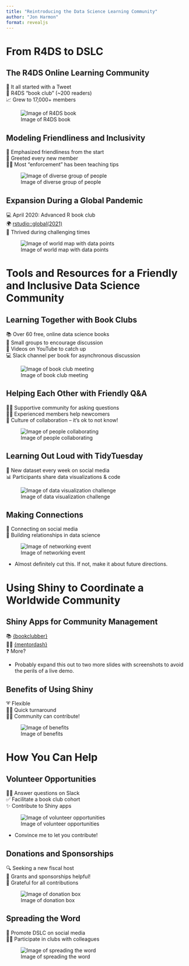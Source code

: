 ```yaml
---
title: "Reintroducing the Data Science Learning Community"
author: "Jon Harmon"
format: revealjs
---
```


# From R4DS to DSLC

## The R4DS Online Learning Community
🐥 It all started with a Tweet \
📘 R4DS "book club" (~200 readers) \
📈 Grew to 17,000+ members

![Image of R4DS book](r4ds_book_cover.png)

## Modeling Friendliness and Inclusivity
👫 Emphasized friendliness from the start \
👋 Greeted every new member \
🧑‍🏫 Most "enforcement" has been teaching tips

![Image of diverse group of people](diverse_community.png)

## Expansion During a Global Pandemic
💻 April 2020: Advanced R book club \
🌍 [rstudio::global(2021)](https://posit.co/resources/videos/starting-an-r-book-club-cooking-up-friendships-in-isolation/) \
🚀 Thrived during challenging times

![Image of world map with data points](global_expansion.png)

# Tools and Resources for a Friendly and Inclusive Data Science Community

## Learning Together with Book Clubs
📚 Over 60 free, online data science books \
💬 Small groups to encourage discussion \
🎦 Videos on YouTube to catch up \
💻  Slack channel per book for asynchronous discussion

![Image of book club meeting](book_club.png)

## Helping Each Other with Friendly Q&A
🙋‍♂️ Supportive community for asking questions \
👩‍🏫 Experienced members help newcomers \
🤝 Culture of collaboration -- it's ok to not know!

![Image of people collaborating](collaborative_problem_solving.png)

## Learning Out Loud with TidyTuesday
🐘 New dataset every week on social media \
📊 Participants share data visualizations & code

![Image of data visualization challenge](tidytuesday_challenge.png)

## Making Connections {visibility="hidden"}
🤝 Connecting on social media \
🌟 Building relationships in data science

![Image of networking event](networking_event.png)

::: notes
-   Almost definitely cut this. If not, make it about future directions.
:::

# Using Shiny to Coordinate a Worldwide Community

## Shiny Apps for Community Management
📚 [{bookclubber}](https://r4ds.io/bookclubber) \
👩‍🏫 [{mentordash}](https://r4ds.io/mentordash) \
❓ More? 

::: notes
-   Probably expand this out to two more slides with screenshots to avoid the perils of a live demo.
:::

## Benefits of Using Shiny
➰ Flexible \
🏃‍♀️ Quick turnaround \
👩‍🎓 Community can contribute!

![Image of benefits](shiny_benefits.png)

# How You Can Help

## Volunteer Opportunities
👩‍🏫 Answer questions on Slack \
✅ Facilitate a book club cohort \
✨ Contribute to Shiny apps 

![Image of volunteer opportunities](volunteer_opportunities.png)

::: notes
-   Convince me to let you contribute!
:::

## Donations and Sponsorships
🔍 Seeking a new fiscal host \
💸 Grants and sponsorships helpful! \
🙏 Grateful for all contributions

![Image of donation box](donation_box.png)

## Spreading the Word
📢 Promote DSLC on social media \
👩‍💼 Participate in clubs with colleagues

![Image of spreading the word](spreading_the_word.png)
